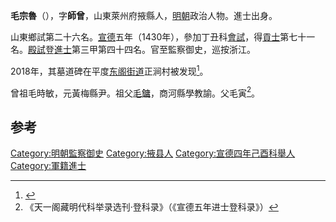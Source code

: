'''毛宗魯'''（{{bd|1407年||？}}），字'''師曾'''，山東萊州府掖縣人，[[明朝|明朝]]政治人物。進士出身。

山東鄉試第二十六名。[[宣德|宣德]]五年（1430年），參加丁丑科[[會試|會試]]，得[[貢士|貢士]]第七十一名。[[殿試|殿試]]登[[進士|進士]]第三甲第四十四名。官至監察御史，巡按浙江。

2018年，其墓道碑在平度[[东阁街道|东阁街道]]正涧村被发现<ref>{{Cite web |url=http://news.youjindi.com/health/20180711/272000.html |title=距今已有500余年：明代进士毛宗鲁墓道碑在平度被发现 |accessdate=2019-09-26 |archive-date=2019-09-26 |archive-url=https://web.archive.org/web/20190926161543/http://news.youjindi.com/health/20180711/272000.html |dead-url=no }}</ref>。

曾祖毛時敏，元黃梅縣尹。祖父[[毛鏞|毛鏞]]，商河縣學教諭。父毛寅<ref>《天一阁藏明代科举录选刊·登科录》（《宣德五年进士登科录》）</ref>。

==参考==
{{reflist}}
{{明朝人物小作品}}
{{宣德五年庚戌科殿試金榜}}
{{DEFAULTSORT:Mao毛}}

[[Category:明朝監察御史|Category:明朝監察御史]]
[[Category:掖县人|Category:掖县人]]
[[Category:宣德四年己酉科舉人|Category:宣德四年己酉科舉人]]
[[Category:軍籍進士|Category:軍籍進士]]